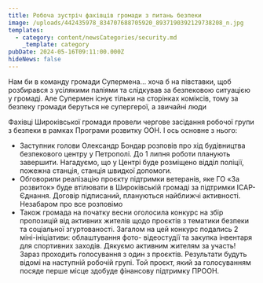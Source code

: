 ```yaml
---
title: Робоча зустріч фахівців громади з питань безпеки
image: /uploads/442435978_834707688705920_8937190392129738208_n.jpg
templates:
  - category: content/newsCategories/security.md
    _template: category
pubDate: 2024-05-16T09:11:00.000Z
hideNews: false
---
```


 Нам би в команду громади Супермена... хоча б на півставки, щоб розбирався з усілякими паліями та слідкував за безпековою ситуацією у громаді. Але Супермен існує тільки на сторінках коміксів, тому за безпеку громади беруться не супергерої, а звичайні люди

Фахівці Широківської громади провели чергове засідання робочої групи з безпеки в рамках Програми розвитку ООН. І ось основне з нього: 

* Заступник голови Олександр Бондар розповів про хід будівництва безпекового центру у Петрополі. До 1 липня роботи планують завершити. Нагадуємо, що у Центрі буде розміщено відділ поліції, пожежна станція, станція швидкої допомоги. 
* Обговорили реалізацію проєкту підтримки ветеранів, яке ГО «За розвиток» буде втілювати в Широківській громаді за підтримки ІСАР-Єднання. Договір підписаний, плануються найближчі активності. Незабаром про все розповімо 
* Також громада на початку весни оголосила конкурс на збір пропозицій від активних жителів щодо проєктів з тематики безпеки та соціальної згуртованості. Загалом на цей конкурс подались 2 міні-ініціативи: облаштування фото- відеостудії та закупка інвентаря для спортивних заходів. Дякуємо активним жителям за участь! Зараз проходить голосування з один з проєктів. Результати будуть відомі на наступній робочій групі. Той проєкт, який за голосуванням посяде перше місце здобуде фінансову підтримку ПРООН.

